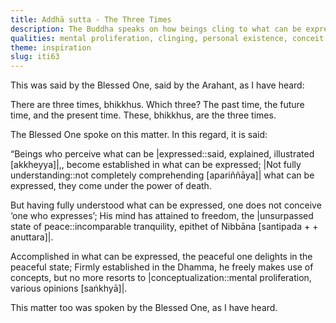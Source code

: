 ```yaml
---
title: Addhā sutta - The Three Times
description: The Buddha speaks on how beings cling to what can be expressed—concepts and designations, including the three times of past, future, and present. Not fully understanding these, they fall under the yoke of death. But one who sees beyond conceptual fabrications touches liberation and does not resort to mental proliferation.
qualities: mental proliferation, clinging, personal existence, conceit
theme: inspiration
slug: iti63
---
```


This was said by the Blessed One, said by the Arahant, as I have heard:

There are three times, bhikkhus. Which three? The past time, the future time, and the present time. These, bhikkhus, are the three times.

The Blessed One spoke on this matter. In this regard, it is said:

“Beings who perceive what can be |expressed::said, explained, illustrated [akkheyya]|,,
become established in what can be expressed;
|Not fully understanding::not completely comprehending [apariññāya]| what can be expressed,
they come under the power of death.

But having fully understood what can be expressed,
one does not conceive ‘one who expresses’;
His mind has attained to freedom,
the |unsurpassed state of peace::incomparable tranquility, epithet of Nibbāna [santipada + + anuttara]|.

Accomplished in what can be expressed,
the peaceful one delights in the peaceful state;
Firmly established in the Dhamma, he freely makes use of concepts,
but no more resorts to |conceptualization::mental proliferation, various opinions [saṅkhyā]|.

This matter too was spoken by the Blessed One, as I have heard.